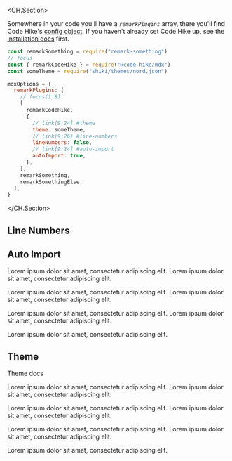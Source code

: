 <CH.Section>

Somewhere in your code you'll have a _`remarkPlugins`_ array, there you'll find Code Hike's [config object](focus://9:13). If you haven't already set Code Hike up, see the [installation docs](installation) first.

```js your.config.js
const remarkSomething = require("remark-something")
// focus
const { remarkCodeHike } = require("@code-hike/mdx")
const someTheme = require("shiki/themes/nord.json")

mdxOptions = {
  remarkPlugins: [
    // focus(1:8)
    [
      remarkCodeHike,
      {
        // link[9:24] #theme
        theme: someTheme,
        // link[9:26] #line-numbers
        lineNumbers: false,
        // link[9:24] #auto-import
        autoImport: true,
      },
    ],
    remarkSomething,
    remarkSomethingElse,
  ],
}
```

</CH.Section>

## Line Numbers

<LineNumbersSection />

## Auto Import

Lorem ipsum dolor sit amet, consectetur adipiscing elit.
Lorem ipsum dolor sit amet, consectetur adipiscing elit.

Lorem ipsum dolor sit amet, consectetur adipiscing elit.
Lorem ipsum dolor sit amet, consectetur adipiscing elit.

Lorem ipsum dolor sit amet, consectetur adipiscing elit.
Lorem ipsum dolor sit amet, consectetur adipiscing elit.

Lorem ipsum dolor sit amet, consectetur adipiscing elit.

## Theme

Theme docs

Lorem ipsum dolor sit amet, consectetur adipiscing elit.
Lorem ipsum dolor sit amet, consectetur adipiscing elit.

Lorem ipsum dolor sit amet, consectetur adipiscing elit.
Lorem ipsum dolor sit amet, consectetur adipiscing elit.

Lorem ipsum dolor sit amet, consectetur adipiscing elit.
Lorem ipsum dolor sit amet, consectetur adipiscing elit.

Lorem ipsum dolor sit amet, consectetur adipiscing elit.
